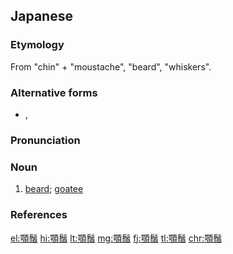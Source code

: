 ==Japanese==
{{ja-kanjitab|あご|ひげ|yomi=kun}}

===Etymology===
From {{ja-l|顎|あご|ago}} "chin" + {{ja-l|鬚|ひげ|hige}} "moustache", "beard", "whiskers".

===Alternative forms===
* {{l/ja|顎髭}}, {{l/ja|顎ひげ}}

===Pronunciation===
{{ja-pron|あごひげ|y=kun|acc=0|acc2=2|acc_ref=NHK|acc2_ref=NHK}}

===Noun===
{{ja-noun|あごひげ}}

# [[beard]]; [[goatee]] {{gloss|facial hair}}

===References===
<references/>

[[el:顎鬚]]
[[hi:顎鬚]]
[[lt:顎鬚]]
[[mg:顎鬚]]
[[fj:顎鬚]]
[[tl:顎鬚]]
[[chr:顎鬚]]